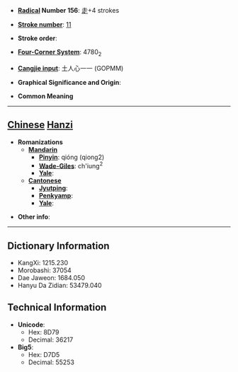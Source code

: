 * '''[[Wiktionary:Chinese radical index| Radical]] Number 156''': [[Wiktionary:Chinese radical index 走|走]]+4 strokes

* '''[[Wiktionary:Chinese total strokes index|Stroke number]]''': [[Wiktionary:Chinese total strokes index 11|11]]

* '''Stroke order''': 

* '''[[Wiktionary:Chinese four corner index|Four-Corner System]]''': 4780<sub>2</sub>

* '''[[Wiktionary:Chinese Cangjie index|Cangjie input]]''': 土人心一一 (GOPMM)

* '''Graphical Significance and Origin''': 

* '''Common Meaning'''

----

== [[Chinese]] [[Hanzi]] ==

* '''Romanizations'''
** '''[[Mandarin]]'''
*** '''[[Pinyin]]''': qióng (qiong2)
*** '''[[Wade-Giles]]''': ch'iung<sup>2</sup>
*** '''[[Yale]]''': 
** '''[[Cantonese]]'''
*** '''[[Jyutping]]''':
*** '''[[Penkyamp]]''': 
*** '''[[Yale]]''': 

* '''Other info''': 

----

== Dictionary Information ==

* KangXi: 1215.230
* Morobashi: 37054
* Dae Jaweon: 1684.050
* Hanyu Da Zidian: 53479.040

== Technical Information ==

* '''Unicode''':
** Hex: 8D79
** Decimal: 36217
* '''Big5''':
** Hex: D7D5
** Decimal: 55253